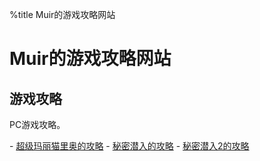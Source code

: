﻿%title Muir的游戏攻略网站

= Muir的游戏攻略网站 =

== 游戏攻略 ==

PC游戏攻略。

- [[syobon-action/index|超级玛丽猫里奥的攻略]]
- [[igi/index|秘密潜入的攻略]]
- [[igi2/index|秘密潜入2的攻略]]

